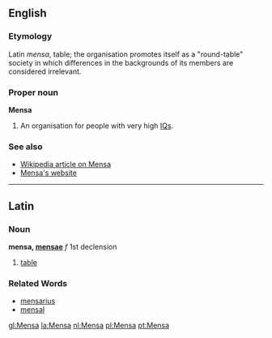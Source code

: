 ==English==
===Etymology===
Latin ''mensa'', table; the organisation promotes itself as a "round-table" society in which differences in the backgrounds of its members are considered irrelevant.

===Proper noun===
'''Mensa'''

#An organisation for people with very high [[IQ]]s.

===See also===
*[[w:Mensa International|Wikipedia article on Mensa]]
*[http://www.mensa.org/home.php Mensa's website]

----
==Latin==
===Noun===
'''mensa, [[Wiktionary Appendix:Latin first declension|mensae]]''' ''f'' 1st declension

#[[table]]

===Related Words===
*[[mensarius]]
*[[mensal]]

[[gl:Mensa]]
[[la:Mensa]]
[[nl:Mensa]]
[[pl:Mensa]]
[[pt:Mensa]]